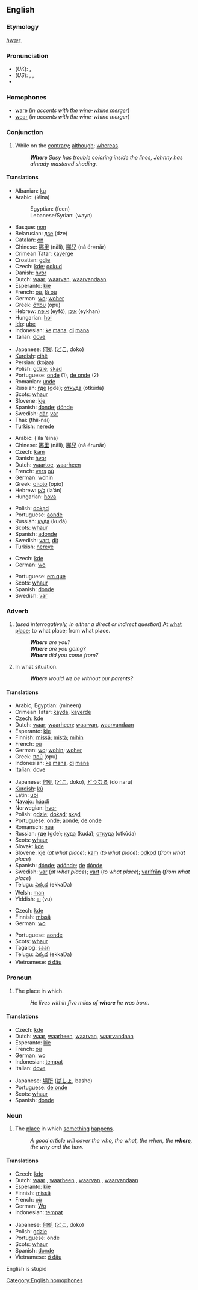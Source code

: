 ==English==

{{rank|never|shall|most|102|where|those|own|old}}

===Etymology===
{{OE.}} ''[[hwær]]''.

===Pronunciation===
*(''UK''): {{IPA|/wɛə/}}, {{SAMPA|/wE@/}}
*(''US''): {{AHD|wĕr}}, {{IPA|/wɛr/}}, {{SAMPA|/wEr/}}
* {{audio|en-us-where.ogg|Audio (US)}}

===Homophones===
*[[ware]] (''in accents with the [[wine-whine merger]]'')
*[[wear]] (''in accents with the wine-whine merger'')
[[Category:English homophones]]

===Conjunction===
{{en-conj}}

#While on the [[contrary]]; [[although]]; [[whereas]].
#:'''''Where''' Susy has trouble coloring inside the lines, Johnny has already mastered shading.''

====Translations====
{{trans-top|the place in/at which; the place from which}}
*Albanian: [[ku]]
*Arabic: {{ARchar|[[اين]]}} (’éina)
*:Egyptian: {{ARchar|[[فين]]}} (feen)
*:Lebanese/Syrian: {{ARchar|[[وين]]}} (wayn)
*Basque: [[non]]
*Belarusian: [[дзе]] (dze)
*Catalan: [[on]]
*Chinese: [[哪里]] (nǎli), [[哪兒]] (nǎ ér=nǎr)
*Crimean Tatar: [[kayerge]]
*Croatian: [[gdje]]
*Czech: [[kde]]; [[odkud]]
*Danish: [[hvor]]
*Dutch: [[waar]]; [[waarvan]], [[waarvandaan]]
*Esperanto: [[kie]]
*French: [[où]], [[là où]]
*German: [[wo]]; [[woher]]
*Greek: [[όπου]] (οpu)
*Hebrew: [[איפה]] (eyfó), [[איכן]] (eykhan)
*Hungarian: [[hol]]
*[[Ido]]: [[ube]]
*Indonesian: [[ke]] [[mana]], [[di]] [[mana]]
*Italian: [[dove]]
{{trans-mid}}
*Japanese: [[何処]] ([[どこ]], doko)
*[[Kurdish]]: [[cihê]]
*Persian: {{FAchar|[[کجا]]}} (kojaa)
*Polish: [[gdzie]]; [[skąd]]
*Portuguese: [[onde]] (1), [[de onde]] (2)
*Romanian: [[unde]]
*Russian: [[где]] (gde); [[откуда]] (otkúda)
*Scots: [[whaur]]
*Slovene: [[kje]]
*Spanish: [[donde]]; [[dónde]]
*Swedish: [[där]], [[var]]
*Thai: (thii-nai)
*Turkish: [[nerede]]
{{trans-bottom}}

{{trans-top|the place to which}}
*Arabic: {{ARchar|[[الى اين]]}} (’íla ’éina)
*Chinese: [[哪里]] (nǎli), [[哪兒]] (nǎ ér=nǎr)
*Czech: [[kam]]
*Danish: [[hvor]]
*Dutch: [[waartoe]], [[waarheen]]
*French: [[vers]] [[où]]
*German: [[wohin]]
*Greek: [[οποίο]] (opio)
*Hebrew: [[לאן]] (la’án)
*Hungarian: [[hova]]
{{trans-mid}}
*Polish: [[dokąd]]
*Portuguese: [[aonde]]
*Russian: [[куда]] (kudá)
*Scots: [[whaur]]
*Spanish: [[adonde]]
*Swedish: [[vart]], [[dit]]
*Turkish: [[nereye]]
{{trans-bottom}}

{{trans-top|the situation in which}}
*Czech: [[kde]]
*German: [[wo]]
{{trans-mid}}
*Portuguese: [[em que]]
*Scots: [[whaur]]
*Spanish: [[donde]]
*Swedish: [[var]]
{{trans-bottom}}

===Adverb===
{{en-adv|-}}

#(''used interrogatively, in either a direct or indirect question'') At [[what]] [[place]]; to what place; from what place.
#:'''''Where''' are you?''
#:'''''Where''' are you going?''
#:'''''Where''' did you come from?''
#In what situation.
#:'''''Where''' would we be without our parents?''

====Translations====
{{trans-top|at what place; to what place; from what place}}
*Arabic, Egyptian: {{ARchar|[[منين]]}} (mineen)
*Crimean Tatar: [[kayda]], [[kayerde]]
*Czech: [[kde]]
*Dutch: [[waar]]; [[waarheen]]; [[waarvan]], [[waarvandaan]]
*Esperanto: [[kie]]
*Finnish: [[missä]]; [[mistä]]; [[mihin]]
*French: [[où]]
*German: [[wo]]; [[wohin]]; [[woher]]
*Greek: [[πού]] (opu)
*Indonesian: [[ke]] [[mana]], [[di]] [[mana]]
*Italian: [[dove#Italian|dove]]
{{trans-mid}}
*Japanese: [[何処]] ([[どこ]], doko), [[どうなる]] (dō naru)
*[[Kurdish]]: [[kû]]
*Latin: [[ubi]]
*[[Navajo]]: [[háadi]]
*Norwegian: [[hvor]]
*Polish: [[gdzie]]; [[dokąd]]; [[skąd]]
*Portuguese: [[onde]]; [[aonde]]; [[de onde]]
*Romansch: [[nua]]
*Russian: [[где]] (gde); [[куда]] (kudá); [[откуда]] (otkúda)
*Scots: [[whaur]]
*Slovak: [[kde]]
*Slovene: [[kje]] (''at what place''); [[kam]] (''to what place''); [[odkod]] (''from what place'')
*Spanish: [[dónde]]; [[adónde]]; [[de]] [[dónde]]
*Swedish: [[var]] (''at what place''); [[vart]] (''to what place''); [[varifrån]] (''from what place'')
*Telugu: [[ఎక్కడ]] (ekkaDa)
*Welsh: [[man]]
*Yiddish: [[וווּ]] (vu)
{{trans-bottom}}

{{trans-top|in what situation}}
*Czech: [[kde]]
*Finnish: [[missä]]
*German: [[wo]]
{{trans-mid}}
*Portuguese: [[aonde]]
*Scots: [[whaur]]
*Tagalog: [[saan]]
*Telugu: [[ఎక్కడ]] (ekkaDa)
*Vietnamese: [[ở đâu]]
{{trans-bottom}}

===Pronoun===
{{en-pron}}

#The place in which.
#:''He lives within five miles of '''where''' he was born.''

====Translations====
{{trans-top|the place in which}}
*Czech: [[kde]]
*Dutch: [[waar]], [[waarheen]], [[waarvan]], [[waarvandaan]]
*Esperanto: [[kie]]
*French: [[où]]
*German: [[wo]]
*Indonesian: [[tempat]]
*Italian: [[dove#Italian|dove]]
{{trans-mid}}
*Japanese: [[場所]] ([[ばしょ]], basho)
*Portuguese: [[de onde]]
*Scots: [[whaur]]
*Spanish: [[donde]]
{{trans-bottom}}

===Noun===
{{en-noun|-}}

#The [[place]] in which [[something]] [[happens]].
#:''A good article will cover the who, the what, the when, the '''where''', the why and the how.''

====Translations====
{{trans-top|the place in which something happens}}
*Czech: [[kde]]
*Dutch: [[waar]] {{n}}, [[waarheen]] {{n}}, [[waarvan]] {{n}}, [[waarvandaan]] {{n}}
*Esperanto: [[kie]]
*Finnish: [[missä]]
*French: [[où]] {{m}}
*German: [[Wo]] {{n}}
*Indonesian: [[tempat]]
{{trans-mid}}
*Japanese: [[何処]] ([[どこ]], doko)
*Polish: [[gdzie]]
*Portuguese: onde
*Scots: [[whaur]]
*Spanish: [[donde]] {{m}}
*Vietnamese: [[ở đâu]]
{{trans-bottom}}

English is stupid
